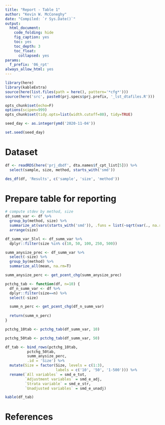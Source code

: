 ```yaml
---
title: "Report - Table 1"
author: "Kevin W. McConeghy"
date: "Compiled: `r Sys.Date()`"
output:
  html_document:
    code_folding: hide
    fig_caption: yes
    toc: yes
    toc_depth: 3
    toc_float:
      collapsed: yes
params:
  f_prefix: '06_rpt'
always_allow_html: yes
---
```


```r
library(here)
library(kableExtra)
source(here(list.files(path = here(), pattern='*cfg*')))
source(here('src', paste0(prj.specs$prj.prefix, '_lst_dtafiles.R')))

opts_chunk$set(echo=F) 
options(scipen=999)
opts_chunk$set(tidy.opts=list(width.cutoff=80), tidy=TRUE)

seed_day <- as.integer(ymd('2020-11-04'))

set.seed(seed_day)
```

# Dataset  

```r
df <- readRDS(here('prj_dbdf', dta.names$f_cpt_list[5])) %>%
  select(sample, size, method, starts_with('smd'))

des_df(df, 'Results', c('sample', 'size', 'method'))
```

# Prepare table for reporting  

```r
# compute stdev by method, size
df_summ_var <- df %>%
  group_by(method, size) %>%
  summarize_at(vars(starts_with('smd')), .funs = list(~sqrt(var(., na.rm=T)))) %>%
  arrange(size)

df_summ_var_5lvl <- df_summ_var %>%
  dplyr::filter(size %in% c(10, 50, 100, 250, 500)) 
```

```r
summ_anysize_prec <- df_summ_var %>%
  select(-size) %>%
  group_by(method) %>%
  summarize_all(mean, na.rm=T) 

summ_anysize_perc <- get_pcent_chg(summ_anysize_prec)
```

```r
pctchg_tab <- function(df, n=10) {
  df_n_summ_var <- df %>%
  dplyr::filter(size==n) %>%
  select(-size)

  summ_n_perc <- get_pcent_chg(df_n_summ_var)
  
  return(summ_n_perc)
}
```

```r
pctchg_10tab <- pctchg_tab(df_summ_var, 10)
```

```r
pctchg_50tab <- pctchg_tab(df_summ_var, 50)
```

```r
df_tab <- bind_rows(pctchg_10tab,
          pctchg_50tab,
          summ_anysize_perc,
          .id = 'Size') %>%
  mutate(Size = factor(Size, levels = c(1:3), 
                       labels = c('10', '50', '1-500'))) %>%
  rename(`All variables` = smd_e_tot,
         `Adjustment variables` = smd_e_adj,
         `Strata variable` = smd_e_str,
         `Unadjusted variables` = smd_e_unadj) 
```

```r
kable(df_tab) 
```

# References  
